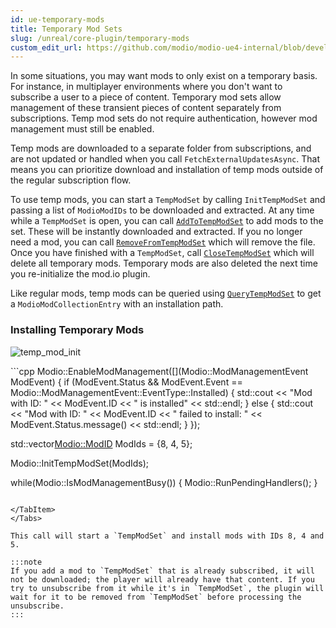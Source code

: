 ```yaml
---
id: ue-temporary-mods
title: Temporary Mod Sets
slug: /unreal/core-plugin/temporary-mods
custom_edit_url: https://github.com/modio/modio-ue4-internal/blob/develop/Plugins/Modio/Doc/doc_root/en-us/getting-started/temporary-mods.mdx
---
```



In some situations, you may want mods to only exist on a temporary basis. For instance, in multiplayer environments where you don't want to subscribe a user to a piece of content. Temporary mod sets allow management of these transient pieces of content separately from subscriptions. Temp mod sets do not require authentication, however mod management must still be enabled.

Temp mods are downloaded to a separate folder from subscriptions, and are not updated or handled when you call `FetchExternalUpdatesAsync`. That means you can prioritize download and installation of temp mods outside of the regular subscription flow.

To use temp mods, you can start a `TempModSet` by calling `InitTempModSet` and passing a list of `ModioModIDs` to be downloaded and extracted. At any time while a `TempModSet` is open, you can call [`AddToTempModSet`](/unreal/refdocs/#addtotempmodset) to add mods to the set.  These will be instantly downloaded and extracted. If you no longer need a mod, you can call [`RemoveFromTempModSet`](/unreal/refdocs/#removefromtempmodset) which will remove the file. Once you have finished with a `TempModSet`, call [`CloseTempModSet`](/unreal/refdocs/#closetempmodset) which will delete all temporary mods. Temporary mods are also deleted the next time you re-initialize the mod.io plugin.

Like regular mods, temp mods can be queried using [`QueryTempModSet`](/unreal/refdocs/#querytempmodset) to get a `ModioModCollectionEntry` with an installation path.

### Installing Temporary Mods

<Tabs group-id="languages">
  <TabItem value="blueprint" label="Blueprint">

![temp_mod_init](img/temp_mod_init.png)

  </TabItem>
  <TabItem value="c++" label="C++" default>
 ```cpp
Modio::EnableModManagement([](Modio::ModManagementEvent ModEvent)
{
    if (ModEvent.Status && ModEvent.Event == Modio::ModManagementEvent::EventType::Installed)
    {
        std::cout << "Mod with ID: " << ModEvent.ID << " is installed" << std::endl;
    }
    else 
    {
        std::cout << "Mod with ID: " << ModEvent.ID << " failed to install: " << ModEvent.Status.message() << std::endl;
    }
});

std::vector<Modio::ModID> ModIds = {8, 4, 5};

Modio::InitTempModSet(ModIds);

while(Modio::IsModManagementBusy())
{
    Modio::RunPendingHandlers();
}
```

</TabItem>
</Tabs>

This call will start a `TempModSet` and install mods with IDs 8, 4 and 5.

:::note 
If you add a mod to `TempModSet` that is already subscribed, it will not be downloaded; the player will already have that content. If you try to unsubscribe from it while it's in `TempModSet`, the plugin will wait for it to be removed from `TempModSet` before processing the unsubscribe.
:::
